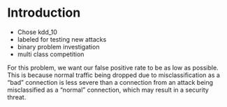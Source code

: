 # Introduction

* Chose kdd_10
* labeled for testing new attacks 
* binary problem investigation
* multi class competition

For this problem, we want our false positive rate to be as low as possible. This is because normal traffic being dropped due to misclassification as a “bad” connection is less severe than a connection from an attack being misclassified as a “normal” connection, which may result in a security threat. 
